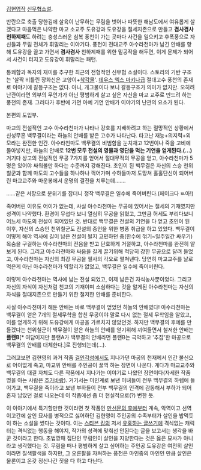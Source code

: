 [[김현영]]작 [[신무협]]소설.

반란으로 축출 당한김에 살육이 난무하는 무림을 벗어나 따뜻한 해남도에서 여유롭게 살겠다고 마음먹은 나약한 마교 소교주 도유강과 도유강을 절세지존으로 만들고 '''겸사겸사 천하제패'''도 하려는 충성스러운 심복 풍천이 가는 곳마다 사건을 일으키고 후폭풍으로 자신들과 무림 전체가 휘말리는 이야기다. 풍천이 전대교주 아수라천마가 남긴 안배를 향해 도유강을 끌고 가면서 '''겸사겸사''' 천하제패를 위한 밑공작을 해두면, 이게 문제가 되어서 사건이 터지고 도유강이 휘말리는 패턴.

통쾌함과 독자의 재미를 추구한 최근의 전형적인 신무협 소설이다. 스토리의 기반 구조는 '살짝 비틀린 장화신은 고양이+[[착각물]]'. [[데우스 엑스 마키나]]급 절대고수 풍천의 존재로 이야기에 갈등구조는 없다. 아니, 개그물이다 보니 갈등구조가 의미가 없지만. 오히려 난관이라면 외부의 무언가가 아닌 평범하게 살고 싶은 자신을 마교 교주로 만드려 하는 풍천의 존재. 그러다가 후반에 가면 아예 기연 안배가 이야기의 난관의 요소가 된다.

본편의 도입부.

마교의 전설적인 고수 아수라천마가 나타나 강호를 지배하려고 하는 절망적인 상황에서 신성무혼 백무결이라는 하늘의 안배를 받은 고수가 나타난다. 타고난 재능+의지력+외모라는 완전한 인간. 아수라천마도 백무결의 비범함을 눈치채고 12번이나 죽을 고비에 몰아넣지만, 하늘의 안배로 '''12번 모두 전설의 영물과 영단을 먹는 기연을 얻게된다.(...)''' 거기다 상고의 전설적인 무공 7가지를 얻어서 절대무적의 무공을 얻고, 아수라천마가 5명은 있어야 싸워볼만 하다는 수준까지 강해진다. 초인이 된 백무결은 자신의 스승 천위칠군과 함께 마도의 고수들을 하나하나 꺽어가며 수하들마저 도망쳐 홀홀단신이 되어버린 마교교주와 마운봉에서 운명의 결전을 치루는데…….

……같은 서장으로 분위기를 잡더니 정작 백무결은 일수에 죽어버린다.(페이크다 ㅄ아!)

죽어버린 이유도 어이가 없는데, 사실 아수라천마는 무공에 있어서는 절세의 기재였지만 성격이 나약했다. 환경이 무섭다 보니 열심히 무공을 읽혔고, 그만큼 허세도 부리다보니 어느세 마도의 전설이 되어있던 것. 반대로 백무결은 전설의 기연을 다 얻고 초인이 된 이후, 자신의 스승인 천위칠군도 전설의 증언을 위한 병풍 취급을 하고 있었다. 백무결이 어떻게 해야 역사에 길이 남은 전설이 될지 고민하던 중(한수에 꺾기~일주일간 싸우기) 목숨을 구걸하는 아수라천마의 전음을 받고 단호하게 거절하고, 아수라천마를 완전히 얕보게 된다. 그리고 아수라천마와 싸움을 길게 끌기위해 적당히 강한 무공으로 달려 들었고, 아수라천마는 자신의 최강 무공을 필사의 각오로 펼쳐낸다. 당연히 마교교주를 날로 먹은게 아닌 아수라천마가 약할리가 없었고, 백무결은 일수에 죽어버린다.

이렇게 아수라천마는 역사에 남는 전설 되었고, 이제 남은건 자식농사뿐이었다. 그리고 자신의 자식이 자신처럼 천고의 기재이며 소심하다는 것을 알게된 아수라천마는 자신의 자식을 절대지존으로 만들기 위한 철저한 안배를 준비한다.

사실 아수라천마가 해둔 안배는 바로 백무결이 얻었던 하늘의 안배였다! 아수라천마는 백무결이 얻은 7개의 절세무학을 합친 무공이야 말로 다시 없는 절세 무학임을 알았고, 이를 얻게하기 위해 도유강에게 마공을 가르치지 않았던것. 하지만 백무결의 후예를 만들겠다는 천위칠군이 백무결이 얻은 하늘의 안배를 얻기위해 끼여들면서 철저한 안배는 '''플랜B'''[* 여담이지만 플랜A가 백무결의 안배라면 플랜B는 극악하고 '추잡'한 마공으로 백무결의 안배를 대체한다.]로 진행되는데(…).

그러고보면 김현영의 과거 작품 [[걸인각성]]에서도 지나가던 마공의 천재께서 인간 불신으로 어이없게 죽고, 마교위 안배를 주인공이 꿀꺽 하는 장면이 나온다. 게다가 마교교주와 백무결의 대결 자체도 다른 작품에서 지나가는 이야기로 나왔던 장면이다(자세한 작품명을 아는 사람은 [[추가바람]]). 거기서는 미인계로 보낸 미녀들이 전부 백무결의 하렘에 들어가고, 백무결을 죽이라고 보낸 부하들이 전부 백무결의 인격에 감동해서 부하가 되어 혼자 남았던 걸로 나오는데 이 작품에선 좀 더 현실적으로(?) 변한 듯.

이 이야기에서 특기할만한 것이라면 첫 작품인 [[만선문의 후예]]부터 계속, 악역이고 선역이고간에 살인 묘사를 병적으로 싫어하던 김현영이 주인공의 수족부터가 살인을 밥먹듯이 하는 소설을 썼다는 것이다. 이는 [[스티븐 킹]]의 저서 [[유혹하는 글쓰기]]에 격식없는 캐릭터는 격식없는 행동을 해야지, 작가의 성격에 맞춰선 안된다는 글을 보고서는 생각을 바꾼 것이라고 한다. 초법깡패 집단인 무림인이 살인을 지양한다는 것은 옳은 묘사가 아니라고 생각했다는 것. 무림을 떠나 평범하게 살고 싶어하는 주인공 도유강은 여전히 살인이라면 질색팔색을 하지만, 그 오른팔을 자처하는 풍천은 마인중의 마인인 만큼 살인은 물론이고 온갖 정신나간 짓을 다 하고 다닌다.
